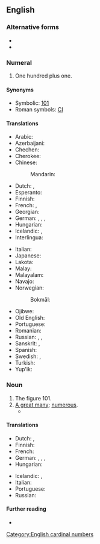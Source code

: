 ==English==
{{number box|en|101}}

===Alternative forms===
* {{alter|en|a hundred and one}}
* {{alter|en|one hundred one||less common|US}}

===Numeral===
{{head|en|numeral}}

# One hundred plus one.

====Synonyms====
* Symbolic: [[101]]
* Roman symbols: [[CI]]

====Translations====
{{trans-top-also|one hundred plus one|one hundred one}}
* Arabic: {{t|ar|مِائَة وَوَاحِد|m|tr=miʾa wa-wāḥid}}
* Azerbaijani: {{t|az|yüz bir}}
* Chechen: {{t|ce|бӏе цхьаъ}}
* Cherokee: {{t|chr|ᏐᏬ ᏍᎪᎯᏥᏆ ᏌᏬ}}
* Chinese:
*: Mandarin: {{t|cmn|一百零一|tr=yībǎilíngyī|sc=Hani}}
* Dutch: {{t+|nl|honderdeen}}, {{t+|nl|honderdeneen}}
* Esperanto: {{t|eo|cent unu}}
* Finnish: {{t+|fi|satayksi}}
* French: {{t|fr|cent un|m}}, {{t|fr|cent une|f}}
* Georgian: {{t|ka|ას ერთი}}
* German: {{t+|de|einhunderteins}}, {{t+|de|hunderteins}}, {{t|de|einhundertundeins}}, {{t|de|hundertundeins}}
* Hungarian: {{t+|hu|százegy}}
* Icelandic: {{t|is|[[hundrað]] [[og]] [[einn]]|m}}, {{t|is|[[eitthundrað]] [[og]] [[einn]]|m}}
* Interlingua: {{t|ia|cento un}}
{{trans-mid}}
* Italian: {{t|it|centuno}} {{q|invariant}}
* Japanese: {{t|ja|百一|tr=ひゃくいち, hyakuichi|sc=Jpan}}
* Lakota: {{t|lkt|opáwiŋǧe sáŋm waŋží}}
* Malay: {{t|ms|seratus satu}}
* Malayalam: {{t|ml|നൂറ്റൊന്ന്}}
* Navajo: {{t|nv|tʼááłáhádí neeznádiin tʼááłáʼí}}
* Norwegian:
*: Bokmål: {{t|nb|hundreogen}}
* Ojibwe: {{t|oj|ingodwaak ashi-bezhig}}
* Old English: {{t|ang|an and hundtēontiġ}}
* Portuguese: {{t+|pt|cento e um}}
* Romanian: {{t|ro|o sută unu}}
* Russian: {{qualifier|noun use singular}} {{t+|ru|сто оди́н|m}}, {{t|ru|сто одна́|f}}, {{t|ru|сто одно́|n}}
* Sanskrit: {{t|sa|एकाधिकशत}}, {{t|sa|एकोत्तरशत}}
* Spanish: {{t|es|ciento uno}}
* Swedish: {{t+|sv|etthundraett}}, {{t|sv|hundraett}}
* Turkish: {{t|tr|yüz bir}}
* Yup'ik: {{t|esu|yuinaat talliman atauciq}}
{{trans-bottom}}

===Noun===
{{en-noun|-}}

# The figure 101.
# [[a great many|A great many]]; [[numerous]].
#* {{quote-book|en|year=1979|author=Charles and Joel Denby|title=Indignant Heart: A Black Worker's Journal|page=141|isbn=0919618936|passage=The company has '''one hundred and one''' reasons for keeping Negroes out. The union, too, has '''one hundred and one''' reasons.}}

====Translations====
{{trans-top|figure 101}}
* Dutch: {{t+|nl|honderdeen}}, {{t+|nl|honderdeneen}}
* Finnish: {{t+|fi|satayksi}}
* French: {{t|fr|cent un|m}}
* German: {{t|de|Einhunderteins}}, {{t|de|Hunderteins}}, {{t|de|Einhundertundeins}}, {{t|de|Hundertundeins}}
* Hungarian: {{t+|hu|százegy}}
{{trans-mid}}
* Icelandic: {{t|is|[[hundrað]] [[og]] [[einn]]|m}}, {{t|is|[[eitthundrað]] [[og]] [[einn]]|m}}
* Italian: {{t|it|centuno}}
* Portuguese: {{t+|pt|cento e um}}
* Russian: {{t+|ru|сто один}}
{{trans-bottom}}

====Further reading====
* {{pedialite}}

[[Category:English cardinal numbers]]